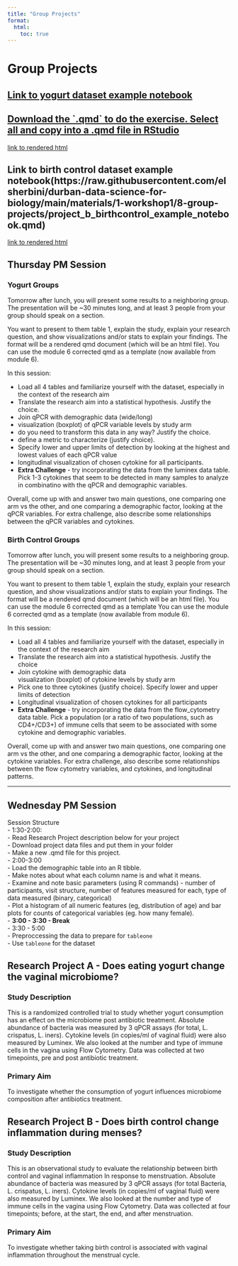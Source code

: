 ```yaml
---
title: "Group Projects"
format:
  html:
    toc: true
---
```



# Group Projects

## [Link to yogurt dataset example notebook](https://raw.githubusercontent.com/elsherbini/durban-data-science-for-biology/main/materials/1-workshop1/8-group-projects/project_a_yogurt_example_notebook.qmd)


```{=html}
<h2><a href="https://raw.githubusercontent.com/elsherbini/durban-data-science-for-biology/main/materials/1-workshop1/6-hypothesis-testing/_module-6-hands-on-with-errors.qmd" download>Download the `.qmd` to do the exercise. Select all and copy into a .qmd file in RStudio</a></h2>
```

[link to rendered html](project_a_yogurt_example_notebook.qmd)

## Link to birth control dataset example notebook(https://raw.githubusercontent.com/elsherbini/durban-data-science-for-biology/main/materials/1-workshop1/8-group-projects/project_b_birthcontrol_example_notebook.qmd)

[link to rendered html](project_b_birthcontrol_example_notebook.qmd)


## Thursday PM Session

### Yogurt Groups

Tomorrow after lunch, you will present some results to a neighboring group. The presentation will be ~30 minutes long, and at least 3 people from your group should speak on a section.

You want to present to them table 1, explain the study, explain your research question, and show visualizations and/or stats to explain your findings. The format will be a rendered qmd document (which will be an html file). You can use the module 6 corrected qmd as a template (now available from module 6).

In this session: 

- Load all 4 tables and familiarize yourself with the dataset, especially in the context of the research aim   
- Translate the research aim into a statistical hypothesis. Justify the choice.  
- Join qPCR with demographic data (wide/long)   
- visualization (boxplot) of qPCR variable levels by study arm  
- do you need to transform this data in any way? Justify the choice.     
- define a metric to characterize (justify choice).   
- Specify lower and upper limits of detection by looking at the highest and lowest values of each qPCR value   
- longitudinal visualization of chosen cytokine for all participants.    
- **Extra Challenge** - try incorporating the data from the luminex data table. Pick 1-3 cytokines that seem to be detected in many samples to analyze in combinatino with the qPCR and demographic variables.  

Overall, come up with and answer two main questions, one comparing one arm vs the other, and one comparing a demographic factor, looking at the qPCR variables. For extra challenge, also describe some relationships between the qPCR variables and cytokines.  

### Birth Control Groups

Tomorrow after lunch, you will present some results to a neighboring group. The presentation will be ~30 minutes long, and at least 3 people from your group should speak on a section.

You want to present to them table 1, explain the study, explain your research question, and show visualizations and/or stats to explain your findings. The format will be a rendered qmd document (which will be an html file). You can use the module 6 corrected qmd as a template  You can use the module 6 corrected qmd as a template (now available from module 6).

In this session: 

- Load all 4 tables and familiarize yourself with the dataset, especially in the context of the research aim  
- Translate the research aim into a statistical hypothesis. Justify the choice  
- Join cytokine with demographic data  
visualization (boxplot) of cytokine levels by study arm  
- Pick one to three cytokines (justify choice). Specify lower and upper limits of detection  
- Longitudinal visualization of chosen cytokines for all participants  
- **Extra Challenge** - try incorporating the data from the flow_cytometry data table. Pick a population  (or a ratio of two populations, such as CD4+/CD3+) of immune cells that seem to be associated with some cytokine and demographic variables.  

Overall, come up with and answer two main questions, one comparing one arm vs the other, and one comparing a demographic factor, looking at the cytokine variables.  For extra challenge, also describe some relationships between the flow cytometry variables, and cytokines, and longitudinal patterns. 

--- 

## Wednesday PM Session

Session Structure  
- 1:30-2:00:   
  - Read Research Project description below for your project  
  - Download project data files and put them in your folder  
  - Make a new .qmd file for this project.  
- 2:00-3:00  
  - Load the demographic table into an R tibble.  
  - Make notes about what each column name is and what it means.  
  - Examine and note basic parameters (using R commands) - number of participants, visit structure, number of features measured for each, type of data measured (binary, categorical)  
  - Plot a histogram of all numeric features (eg, distribution of age) and bar plots for counts of categorical variables (eg. how many female).  
- **3:00 - 3:30 - Break**  
- 3:30 - 5:00  
    - Preproccessing the data to prepare for `tableone`  
    - Use `tableone` for the dataset  

## Research Project A - Does eating yogurt change the vaginal microbiome? 

### Study Description

This is a randomized controlled trial to study whether yogurt consumption has an effect on the microbiome post antibiotic treatment. Absolute abundance of bacteria was measured by 3 qPCR assays (for total, L. crispatus, L. iners). Cytokine levels (in copies/ml of vaginal fluid) were also measured by Luminex. We also looked at the number and type of immune cells in the vagina using Flow Cytometry. Data was collected at two timepoints, pre and post antibiotic treatment.

### Primary Aim

To investigate whether the consumption of yogurt influences microbiome composition after antibiotics treatment.

## Research Project B - Does birth control change inflammation during menses?

### Study Description

This is an observational study to evaluate the relationship between birth control and vaginal inflammation In response to menstruation. Absolute abundance of bacteria was measured by 3 qPCR assays (for total Bacteria, L. crispatus, L. iners). Cytokine levels (in copies/ml of vaginal fluid) were also measured by Luminex. We also looked at the number and type of immune cells in the vagina using Flow Cytometry. Data was collected at four timepoints; before, at the start, the end, and after menstruation.  

### Primary Aim

To investigate whether taking birth control is associated with vaginal inflammation throughout the menstrual cycle.

